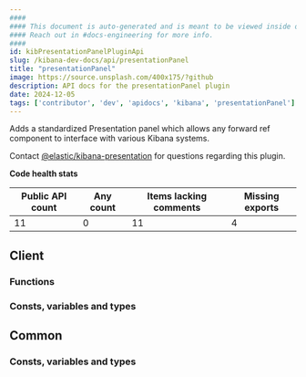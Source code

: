 ```yaml
---
####
#### This document is auto-generated and is meant to be viewed inside our experimental, new docs system.
#### Reach out in #docs-engineering for more info.
####
id: kibPresentationPanelPluginApi
slug: /kibana-dev-docs/api/presentationPanel
title: "presentationPanel"
image: https://source.unsplash.com/400x175/?github
description: API docs for the presentationPanel plugin
date: 2024-12-05
tags: ['contributor', 'dev', 'apidocs', 'kibana', 'presentationPanel']
---
```


Adds a standardized Presentation panel which allows any forward ref component to interface with various Kibana systems.

Contact [@elastic/kibana-presentation](https://github.com/orgs/elastic/teams/kibana-presentation) for questions regarding this plugin.

**Code health stats**

| Public API count  | Any count | Items lacking comments | Missing exports |
|-------------------|-----------|------------------------|-----------------|
| 11 | 0 | 11 | 4 |

## Client

### Functions
<DocDefinitionList data={presentationPanelObj.client.functions}/>

### Consts, variables and types
<DocDefinitionList data={presentationPanelObj.client.misc}/>

## Common

### Consts, variables and types
<DocDefinitionList data={presentationPanelObj.common.misc}/>

